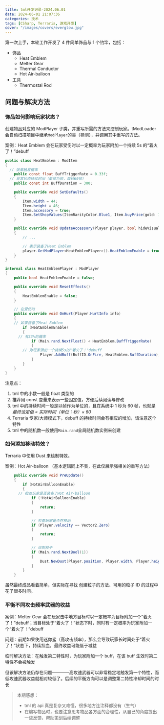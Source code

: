 ```yaml
---
title: tml开发记录-2024.06.01
date: 2024-06-01 21:07:36
categories: 技术
tags: [CSharp, Terraria, 游戏开发]
cover: "/images/covers/everglow.jpg"
---
```


第一次上手，本轮工作开发了 4 件简单饰品与 1 个钓竿，包括：

- 饰品
  - Heat Emblem
  - Melter Gear
  - Thermal Conductor
  - Hot Air-balloon
- 工具
  - Thermostal Rod

## 问题与解决方法

### 饰品如何影响玩家状态？

创建物品对应的 ModPlayer 子类，并重写所需的方法来控制玩家。tModLoader 会自动扫描项目中继承`ModPlayer`的类（猜测），并调用其中重写的方法。

案例：Heat Emblem 会在玩家受伤时以一定概率为玩家附加一个持续 5s 的“着火了！”debuff

```csharp
public class HeatEmblem : ModItem
{
  // 效果触发概率
	public const float BuffTriggerRate = 0.33f;
  // 异常状态持续时间（单位为帧，每秒60帧）
	public const int BuffDuration = 300;

	public override void SetDefaults()
	{
		Item.width = 44;
		Item.height = 46;
		Item.accessory = true;
		Item.SetShopValues(ItemRarityColor.Blue1, Item.buyPrice(gold: 1, silver: 50));
	}

	public override void UpdateAccessory(Player player, bool hideVisual)
	{
		// ...

		// 表示装备了Heat Emblem
		player.GetModPlayer<HeatEmblemPlayer>().HeatEmblemEnable = true;
	}
}

internal class HeatEmblemPlayer : ModPlayer
{
	public bool HeatEmblemEnable = false;

	public override void ResetEffects()
	{
		HeatEmblemEnable = false;
	}

	// 在受伤时
	public override void OnHurt(Player.HurtInfo info)
	{
    // 如果装备了Heat Emblem
		if (HeatEmblemEnable)
		{
      // 有33%的概率
			if (Main.rand.NextFloat() < HeatEmblem.BuffTriggerRate)
			{
        // 为玩家添加一个持续5s的"着火了！"debuff
				Player.AddBuff(BuffID.OnFire, HeatEmblem.BuffDuration);
			}
		}
	}
}
```

注意点：

1. tml 中的小数一般是 float 类型的
2. 推荐用 const 变量来表示一些固定值，方便后续阅读与修改
3. tml 中的持续时间一般是以帧作为单位的，且在系统中 1 秒为 60 帧，也就是 _最终设定值 = 实际时间（单位：秒）× 60_
4. Terraria 专家/大师模式下，debuff 的持续时间会有相应的增加，请注意这个特性
5. tml 中的随机数一般使用`Main.rand`全局随机数实例来创建

### 如何添加移动特效？

Terraria 中使用 Dust 来绘制特效。

案例：Hot Air-balloon （基本逻辑同上不表，在此仅展示强相关的重写方法）

```csharp
	public override void PreUpdate()
	{
		if (HotAirBalloonEnable)
		{
      // 检查玩家是否装备了Hot Air-balloon
			if (!HotAirBalloonEnable)
			{
				return;
			}

			// 检查玩家是否在移动
			if (Player.velocity == Vector2.Zero)
			{
				return;
			}

			// 绘制粒子
			if (Main.rand.NextBool(1))
			{
				Dust.NewDust(Player.position, Player.width, Player.height, DustID.Torch);
			}
		}
	}
```

虽然最终成品看着简单，但实际在寻找 创建粒子的方法、可用的粒子 ID 的过程中花了很多时间。

### 平衡不同攻击频率武器的收益

案例：Melter Gear 会在玩家击中地方目标时以一定概率为目标附加一个“着火了！”debuff；当目标处于“着火了！”状态下时，同时有一定概率为玩家附加一个“着火了！”debuff

问题：前期如果使用迷你鲨（高攻击频率），那么会导致玩家长时间处于“着火了！”状态下，持续扣血，最终收益可能低于减益

临时解决方法：在触发第二特性时，为玩家附加一个 buff，在该 buff 生效时第二特性不会被触发

但该解决方法仍存在问题————高攻速武器可以非常稳定地触发第一个特性，而低攻速武器收益就相对较低了。后续的平衡方向可以是调整第二特性冷却时间的时长

> 本期感想：
>
> - tml 的 api 真是复杂又难懂，很多地方连注释都没有（生气）
> - 在编写物品时，也要注意思考物品各方面的合理性，从自己的角度提出一些反馈，帮助策划后续调整

